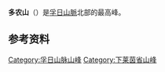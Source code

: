 {{noteTA|G1=法国地名}}
{{Infobox mountain
| name = 多农山<br>Mont Donon
| photo = Donon Musée 01 05 2012 3.jpg
| photo_caption = 1869年建于多农山顶的寺庙式建筑
| elevation_m = 1009
| elevation_ref = <ref>{{cite web|title=Le Donon, montagne sacrée|url=http://www.valleedelabruche.fr/fr/suggestions/F215000338_le-donon-montagne-sacree-grandfontaine.html|publisher=valleedelabruche.fr|accessdate=17 June 2016|archive-date=2017-01-03|archive-url=https://web.archive.org/web/20170103015915/http://www.valleedelabruche.fr/fr/suggestions/F215000338_le-donon-montagne-sacree-grandfontaine.html|dead-url=no}}</ref>
| prominence_m = 270
| prominence_ref = 
| location = {{FR}}[[下莱茵省|下莱茵省]]
| range = [[孚日山脈|孚日山脈]]
| map = France
| range_coordinates = 
| label_position = left
| map_caption = 多农山在法国的位置
| coordinates = {{coord|48|30|50|N|07|10|15|E|type:mountain_region:FR_scale:100000|format=dms|display=inline,title}}
| coordinates_ref =
| type = 
| age = 
| easiest_route = 
}}
'''多农山'''（{{lang-fr|Mont Donon}}）是[[孚日山脈|孚日山脈]]北部的最高峰。

== 参考资料 ==
{{Reflist}}

[[Category:孚日山脉山峰|Category:孚日山脉山峰]]
[[Category:下莱茵省山峰|Category:下莱茵省山峰]]